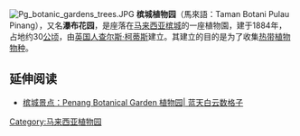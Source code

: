 {{多個問題|
{{expand language}}
{{Expand|time=2017-04-26T15:31:05+00:00}}
{{Refimprove|time=2017-04-26T15:31:05+00:00}}
}}
[[File:Pg_botanic_gardens_trees.JPG|thumb]]
'''槟城植物园'''（馬來語：Taman Botani Pulau Pinang），又名'''瀑布花园'''，是座落在[[马来西亚|马来西亚]][[槟城|槟城]]的一座植物園，建于1884年，占地约30[[公顷|公顷]]，由[[英国人|英国人]][[查爾斯·柯蒂斯_(植物學家)|查尔斯·柯蒂斯]]建立。其建立的目的是为了收集[[热带|热带]][[植物|植物]][[物种|物种]]。

== 延伸阅读 ==
*[http://mylovelybluesky.com/2012/04/penang-botanical-garden/ 槟城景点：Penang Botanical Garden 植物园| 蓝天白云数格子] {{Wayback|url=http://mylovelybluesky.com/2012/04/penang-botanical-garden/ |date=20170817070038 }}

{{马来西亚小作品}}

[[Category:马来西亚植物园|Category:马来西亚植物园]]